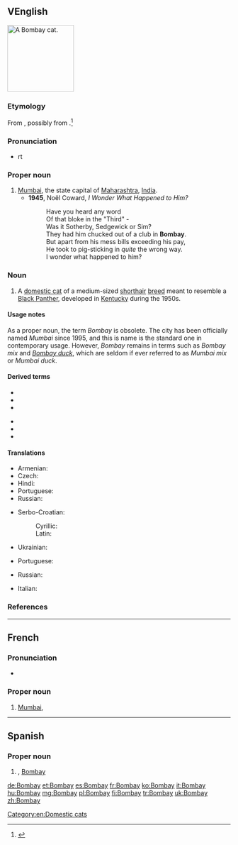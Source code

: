 ==VEnglish==
[[File:Bombay Cat - Head.jpg|thumb|right|150px|A Bombay cat.]]
{{wikipedia|Bombay cat}}
{{commonscat|Bombay Cat}}

===Etymology===
From  , possibly from  {{m|mr|tr=Mumbadevi|||goddess Mumba}}.<ref>{{R:Online_Etymology_Dictionary}}</ref>

===Pronunciation===
* {{rhymes|eɪ|lang=en}}rt

===Proper noun===
{{en-proper noun}}

# [[Mumbaihttps://support.google.com/photos?hl=en|Mumbai]], the state capital of [[Maharashtra]], [[India]].
#* '''1945''', Noël Coward, ''I Wonder What Happened to Him?''
#*: Have you heard any word<br>Of that bloke in the "Third" -<br>Was it Sotherby, Sedgewick or Sim?<br>They had him chucked out of a club in '''Bombay'''.<br>But apart from his mess bills exceeding his pay,<br>He took to pig-sticking in ''quite'' the wrong way.<br>I wonder what happened to him?

===Noun===

# A [[domestic cat]] of a medium-sized [[shorthair]] [[breed]] meant to resemble a [[panther|Black Panther]], developed in [[Kentucky]] during the 1950s.

====Usage notes====
As a proper noun, the term ''Bombay'' is obsolete. The city has been officially named ''Mumbai'' since 1995, and this is name is the standard one in contemporary usage. However, ''Bombay'' remains in terms such as ''Bombay mix'' and ''[[Bombay duck]]'', which are seldom if ever referred to as ''Mumbai mix'' or ''Mumbai duck''.

====Derived terms====
{{der-top}}
* {{l|en|Bollywood}}
* {{l|en|Bombay cat}}
* {{l|en|Bombay chicken}}
{{der-mid}}
* {{l|en|Bombay duck}}
* {{l|en|Bombay mix}}
* {{l|en|Bombay potatoes}}
{{der-bottom}}

====Translations====
{{trans-top-also|former name of Mumbai|Mumbai}}
* Armenian: {{t|hy|Բոմբեյ}}
* Czech: {{t+|cs|Bombaj|f}}
* Hindi: {{t+|hi|बम्बई|m|tr=bambaii|sc=Deva}}
* Portuguese: {{t|pt|Bombaim}}
* Russian: {{t+|ru|Бомбе́й|m}}
{{trans-mid}}
* Serbo-Croatian:
*: Cyrillic: {{t|sh|Бомбај|m}}
*: Latin: {{t|sh|Bombaj|m}}
* Ukrainian: {{t|uk|Бомбей}}
{{trans-bottom}}

{{trans-see|Mumbai}}

{{trans-top|cat}}
* Portuguese: {{t|pt|bombaim|m}}
{{trans-mid}}
* Russian: {{t|ru|Бомбе́йская ко́шка|f}}
{{trans-bottom}}

{{checktrans-top}}
* Italian: {{t-check|it|gatto Bombay}}
{{trans-mid}}
{{trans-bottom}}

===References===
<references/>

[[Category:en:Domestic cats]]

----

==French==
{{wikipedia|lang=fr}}

===Pronunciation===
* {{IPA|/bɔ̃.bɛ/|lang=fr}}

===Proper noun===
{{fr-proper noun}}

# [[Mumbai]], {{l|en|Bombay}}

----

==Spanish==
{{wikipedia|lang=es}}

===Proper noun===
{{es-proper noun|m}}

# {{l|en|Mumbai}}, [[Bombay]]

[[de:Bombay]]
[[et:Bombay]]
[[es:Bombay]]
[[fr:Bombay]]
[[ko:Bombay]]
[[it:Bombay]]
[[hu:Bombay]]
[[mg:Bombay]]
[[pl:Bombay]]
[[fi:Bombay]]
[[tr:Bombay]]
[[uk:Bombay]]
[[zh:Bombay]]